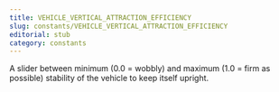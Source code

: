 ```yaml
---
title: VEHICLE_VERTICAL_ATTRACTION_EFFICIENCY
slug: constants/VEHICLE_VERTICAL_ATTRACTION_EFFICIENCY
editorial: stub
category: constants
---
```


<LSLConstant
	name="VEHICLE_VERTICAL_ATTRACTION_EFFICIENCY"
	type="integer"
	value="36"
/>

A slider between minimum (0.0 = wobbly) and maximum (1.0 = firm as possible) stability of the vehicle to keep itself upright.
